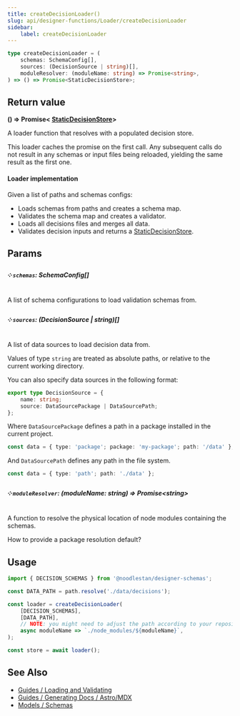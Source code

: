 ```yaml
---
title: createDecisionLoader()
slug: api/designer-functions/Loader/createDecisionLoader
sidebar:
    label: createDecisionLoader
---
```



```ts
type createDecisionLoader = (
    schemas: SchemaConfig[],
    sources: (DecisionSource | string)[],
    moduleResolver: (moduleName: string) => Promise<string>,
) => () => Promise<StaticDecisionStore>;
```

## Return value

**() => Promise&lt;
[StaticDecisionStore](/api/designer-functions/Types/StaticDecisionStore)&gt;**

A loader function that resolves with a populated decision store.

This loader caches the promise on the first call. Any subsequent calls do not result
in any schemas or input files being reloaded, yielding the same result as the first one.

#### Loader implementation

Given a list of paths and schemas configs:

-   Loads schemas from paths and creates a schema map.
-   Validates the schema map and creates a validator.
-   Loads all decisions files and merges all data.
-   Validates decision inputs and returns a
    [StaticDecisionStore](/api/designer-functions/Types/StaticDecisionStore).

## Params

##### ༶ `schemas`: SchemaConfig[]

A list of schema configurations to load validation schemas from.

##### ༶ `sources`: (DecisionSource | string)[]

A list of data sources to load decision data from.

Values of type `string` are treated as absolute paths, or relative to the current working
directory.

You can also specify data sources in the following format:

```ts
export type DecisionSource = {
    name: string;
    source: DataSourcePackage | DataSourcePath;
};
```

Where `DataSourcePackage` defines a path in a package installed in the current project.

```ts
const data = { type: 'package'; package: 'my-package'; path: '/data' };
```

And `DataSourcePath` defines any path in the file system.

```ts
const data = { type: 'path'; path: './data' };
```

##### ༶ `moduleResolver`: (moduleName: string) => Promise&lt;string&gt;

A function to resolve the physical location of node modules containing the schemas.

<GetInvolved url="https://github.com/noodlestan/designer/issues/80">
    How to provide a package resolution default?
</GetInvolved>

## Usage

```ts
import { DECISION_SCHEMAS } from '@noodlestan/designer-schemas';

const DATA_PATH = path.resolve('./data/decisions');

const loader = createDecisionLoader(
    [DECISION_SCHEMAS],
    [DATA_PATH],
    // NOTE: you might need to adjust the path according to your repository setup
    async moduleName => `./node_modules/${moduleName}`,
);

const store = await loader();
```

## See Also

-   [Guides / Loading and Validating](/guides/loading-and-validating-design-decisions/)
-   [Guides / Generating Docs / Astro/MDX](/guides/generating-documentation/using-astro-components-in-mdx/)
-   [Models / Schemas](/models/schemas/)
